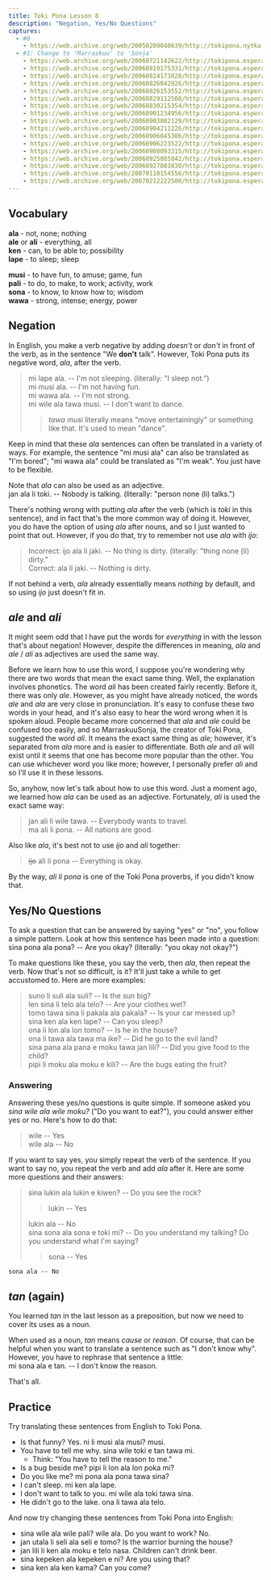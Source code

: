 ```yaml
---
title: Toki Pona Lesson 8
description: "Negation, Yes/No Questions"
captures:
  - #0
    - https://web.archive.org/web/20050209040639/http://tokipona.nytka.org:80/lesson/lesson8.html
  - #1: Change to 'Marraskuu' to 'Sonja'
    - https://web.archive.org/web/20060721142622/http://tokipona.esperanto-jeunes.org:80/lesson/lesson8.html
    - https://web.archive.org/web/20060819175331/http://tokipona.esperanto-jeunes.org:80/lesson/lesson8.html
    - https://web.archive.org/web/20060824173828/http://tokipona.esperanto-jeunes.org:80/lesson/lesson8.html
    - https://web.archive.org/web/20060826042926/http://tokipona.esperanto-jeunes.org:80/lesson/lesson8.html
    - https://web.archive.org/web/20060826153552/http://tokipona.esperanto-jeunes.org:80/lesson/lesson8.html
    - https://web.archive.org/web/20060829112508/http://tokipona.esperanto-jeunes.org:80/lesson/lesson8.html
    - https://web.archive.org/web/20060830215354/http://tokipona.esperanto-jeunes.org:80/lesson/lesson8.html
    - https://web.archive.org/web/20060901234956/http://tokipona.esperanto-jeunes.org:80/lesson/lesson8.html
    - https://web.archive.org/web/20060903082129/http://tokipona.esperanto-jeunes.org:80/lesson/lesson8.html
    - https://web.archive.org/web/20060904211226/http://tokipona.esperanto-jeunes.org:80/lesson/lesson8.html
    - https://web.archive.org/web/20060906045306/http://tokipona.esperanto-jeunes.org:80/lesson/lesson8.html
    - https://web.archive.org/web/20060906223522/http://tokipona.esperanto-jeunes.org:80/lesson/lesson8.html
    - https://web.archive.org/web/20060908093315/http://tokipona.esperanto-jeunes.org:80/lesson/lesson8.html
    - https://web.archive.org/web/20060925085842/http://tokipona.esperanto-jeunes.org:80/lesson/lesson8.html
    - https://web.archive.org/web/20060927003830/http://tokipona.esperanto-jeunes.org:80/lesson/lesson8.html
    - https://web.archive.org/web/20070110154556/http://tokipona.esperanto-jeunes.org:80/lesson/lesson8.html
    - https://web.archive.org/web/20070212222500/http://tokipona.esperanto-jeunes.org:80/lesson/lesson8.html
---
```


## Vocabulary  

**ala** - not, none; nothing  
**ale** or **ali** - everything, all  
**ken** - can, to be able to; possibility         
**lape** - to sleep; sleep  
>  
  

**musi** - to have fun, to amuse; game, fun  
**pali** - to do, to make, to work; activity, work  
**sona** - to know, to know how to; wisdom  
**wawa** - strong, intense; energy, power

## Negation  
In English, you make a verb negative by adding _doesn't_ or _don't_ in front of the verb, as in the sentence "We **don't** talk". However, Toki Pona puts its negative word, _ala_, after the verb.  
> mi lape ala. -- I'm not sleeping. (literally: "I sleep not.")  
> mi musi ala. -- I'm not having fun.  
> mi wawa ala. -- I'm not strong.  
> mi wile ala tawa musi. -- I don't want to dance.  
>> _tawa musi_ literally means "move entertainingly" or something like that. It's used to mean "dance".  
>
Keep in mind that these _ala_ sentences can often be translated in a variety of ways. For example, the sentence "mi musi ala" can also be translated as "I'm bored"; "mi wawa ala" could be translated as "I'm weak". You just have to be flexible.

Note that _ala_ can also be used as an adjective.  
 jan ala li toki. -- Nobody is talking. (literally: "person none (li) talks.")  

There's nothing wrong with putting _ala_ after the verb (which is _toki_ in this sentence), and in fact that's the more common way of doing it. However, you do have the option of using _ala_ after nouns, and so I just wanted to point that out. However, if you do that, try to remember not use _ala_ with _ijo_:  
> Incorrect: ijo ala li jaki. -- No thing is dirty. (literally: "thing none (li) dirty."  
 Correct: ala li jaki. -- Nothing is dirty.  

If not behind a verb, _ala_ already essentially means _nothing_ by default, and so using _ijo_ just doesn't fit in.

## _ale_ and _ali_  
It might seem odd that I have put the words for _everything_ in with the lesson that's about negation! However, despite the differences in meaning, _ala_ and _ale_ / _ali_ as adjectives are used the same way.

Before we learn how to use this word, I suppose you're wondering why there are two words that mean the exact same thing. Well, the explanation involves phonetics. The word _ali_ has been created fairly recently. Before it, there was only _ale_. However, as you might have already noticed, the words _ale_ and _ala_ are very close in pronunciation. It's easy to confuse these two words in your head, and it's also easy to hear the word wrong when it is spoken aloud. People became more concerned that _ala_ and _ale_ could be confused too easily, and so <Change till={1}>Marraskuu</Change><Change from={1}>Sonja</Change>, the creator of Toki Pona, suggested the word _ali_. It means the exact same thing as _ale_; however, it's separated from _ala_ more and is easier to differentiate. Both _ale_ and _ali_ will exist until it seems that one has become more popular than the other. You can use whichever word you like more; however, I personally prefer _ali_ and so I'll use it in these lessons.

So, anyhow, now let's talk about how to use this word. Just a moment ago, we learned how _ala_ can be used as an adjective. Fortunately, _ali_ is used the exact same way:  
> jan ali li wile tawa. -- Everybody wants to travel.  
 ma ali li pona. -- All nations are good.  

Also like _ala_, it's best not to use _ijo_ and _ali_ together:  
> ~~ijo~~ ali li pona -- Everything is okay.  

By the way, _ali li pona_ is one of the Toki Pona proverbs, if you didn't know that.

## Yes/No Questions  
To ask a question that can be answered by saying "yes" or "no", you follow a simple pattern. Look at how this sentence has been made into a question:  
 sina pona ala pona? -- Are you okay? (literally: "you okay not okay?")  

To make questions like these, you say the verb, then _ala_, then repeat the verb. Now that's not so difficult, is it? It'll just take a while to get accustomed to. Here are more examples:  
> suno li suli ala suli? -- Is the sun big?  
> len sina li telo ala telo? -- Are your clothes wet?  
> tomo tawa sina li pakala ala pakala? -- Is your car messed up?  
> sina ken ala ken lape? -- Can you sleep?  
> ona li lon ala lon tomo? -- Is he in the house?  
> ona li tawa ala tawa ma ike? -- Did he go to the evil land?  
> sina pana ala pana e moku tawa jan lili? -- Did you give food to the child?  
 pipi li moku ala moku e kili? -- Are the bugs eating the fruit?


### Answering
Answering these yes/no questions is quite simple. If someone asked you _sina wile ala wile moku?_ ("Do you want to eat?"), you could answer either yes or no. Here's how to do that:  
> wile -- Yes  
 wile ala -- No  

If you want to say yes, you simply repeat the verb of the sentence. If you want to say no, you repeat the verb and add _ala_ after it. Here are some more questions and their answers:  
> sina lukin ala lukin e kiwen? -- Do you see the rock?  
>> lukin -- Yes  
>
>    lukin ala -- No  
> sina sona ala sona e toki mi? -- Do you understand my talking? Do you understand what I'm saying?  
>> sona -- Yes  
>
    sona ala -- No  


## _tan_ (again)  
You learned _tan_ in the last lesson as a preposition, but now we need to cover its uses as a noun.

When used as a noun, _tan_ means _cause_ or _reason_. Of course, that can be helpful when you want to translate a sentence such as "I don't know why". However, you have to rephrase that sentence a little:  
 mi sona ala e tan. -- I don't know the reason.  

That's all.

## Practice  
Try translating these sentences from English to Toki Pona.  

- Is that funny? Yes.   <Spoiler>ni li musi ala musi? musi.</Spoiler>  
- You have to tell me why.   <Spoiler>sina wile toki e tan tawa mi.</Spoiler>  
  - Think: "You have to tell the reason to me."  
- Is a bug beside me?   <Spoiler>pipi li lon ala lon poka mi?</Spoiler>  
- Do you like me?   <Spoiler>mi pona ala pona tawa sina?</Spoiler>  
- I can't sleep.   <Spoiler>mi ken ala lape.</Spoiler>  
- I don't want to talk to you.   <Spoiler>mi wile ala toki tawa sina.</Spoiler>  
- He didn't go to the lake.   <Spoiler>ona li tawa ala telo.</Spoiler>  

And now try changing these sentences from Toki Pona into English:  
- sina wile ala wile pali? wile ala.   <Spoiler>Do you want to work? No.</Spoiler>  
- jan utala li seli ala seli e tomo?   <Spoiler>Is the warrior burning the house?</Spoiler>  
- jan lili li ken ala moku e telo nasa.   <Spoiler>Children can't drink beer.</Spoiler>  
- sina kepeken ala kepeken e ni?   <Spoiler>Are you using that?</Spoiler>  
- sina ken ala ken kama?   <Spoiler>Can you come?</Spoiler>  

